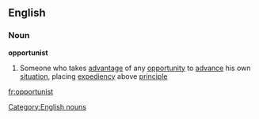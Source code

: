 ==English==
===Noun===
'''opportunist'''
#Someone who takes [[advantage]] of any [[opportunity]] to [[advance]] his own [[situation]], placing [[expediency]] above [[principle]]
[[Category:English nouns]]

[[fr:opportunist]]